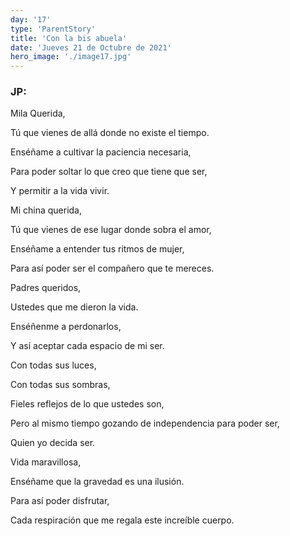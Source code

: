 ```yaml
---
day: '17'
type: 'ParentStory'
title: 'Con la bis abuela'
date: 'Jueves 21 de Octubre de 2021'
hero_image: './image17.jpg'
---
```


### JP:

Mila Querida,

Tú que vienes de allá donde no existe el tiempo.

Enséñame a cultivar la paciencia necesaria,

Para poder soltar lo que creo que tiene que ser,

Y permitir a la vida vivir.

Mi china querida,

Tú que vienes de ese lugar donde sobra el amor,

Enséñame a entender tus ritmos de mujer,

Para así poder ser el compañero que te mereces.

Padres queridos,

Ustedes que me dieron la vida.

Enséñenme a perdonarlos,

Y así aceptar cada espacio de mi ser.

Con todas sus luces,

Con todas sus sombras,

Fieles reflejos de lo que ustedes son,

Pero al mismo tiempo gozando de independencia para poder ser,

Quien yo decida ser.

Vida maravillosa,

Enséñame que la gravedad es una ilusión.

Para así poder disfrutar,

Cada respiración que me regala este increíble cuerpo.
